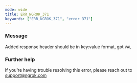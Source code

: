```yaml
---
mode: wide
title: ERR_NGROK_371
keywords: ["ERR_NGROK_371", "error 371"]
---
```



### Message

Added response header should be in key:value format, got `VAL`

<ErrorDetails />

### Further help

If you're having trouble resolving this error, please reach out to [support@ngrok.com](mailto:support@ngrok.com?subject=Help%20with%20ERR_NGROK_371)
